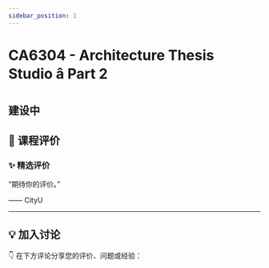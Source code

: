 ```yaml
---
sidebar_position: 1
---
```



# CA6304 - Architecture Thesis Studio â Part 2

## 建设中

## **💬 课程评价**

### ✨ **精选评价**
<div className={commentStyles.commentBox}>
    <p className={commentStyles.commentText}>
        “期待你的评价。”
    </p>
    <p className={commentStyles.commentAuthor}>—— CityU</p>
</div>

---

## **💡 加入讨论**

👇 在下方评论分享您的评价、问题或经验：
<Utterances />
